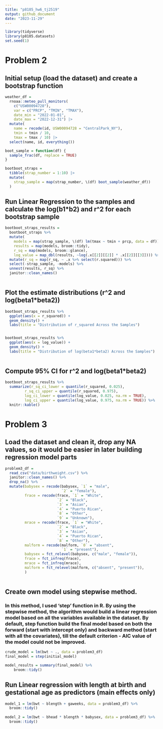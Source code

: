 ```yaml
---
title: "p8105_hw6_tj2519"
output: github_document
date: "2023-11-29"
---
```


```r
library(tidyverse)
library(p8105.datasets)
set.seed(1)
```

# Problem 2
## Initial setup (load the dataset) and create a bootstrap function
```r
weather_df = 
  rnoaa::meteo_pull_monitors(
    c("USW00094728"),
    var = c("PRCP", "TMIN", "TMAX"), 
    date_min = "2022-01-01",
    date_max = "2022-12-31") |>
  mutate(
    name = recode(id, USW00094728 = "CentralPark_NY"),
    tmin = tmin / 10,
    tmax = tmax / 10) |>
  select(name, id, everything())

boot_sample = function(df) {
  sample_frac(df, replace = TRUE)
}

bootboot_straps = 
  tibble(strap_number = 1:10) |> 
  mutate(
    strap_sample = map(strap_number, \(df) boot_sample(weather_df))
  )

```


## Run Linear Regression to the samples and calculate the log(b1*b2) and r^2 for each bootstrap sample
```r
bootboot_straps_results =
  bootboot_straps %>% 
  mutate(
    models = map(strap_sample, \(df) lm(tmax ~ tmin + prcp, data = df)),
    results = map(models, broom::tidy),
    r_sq = map(models, broom::glance),
    log_value = map_dbl(results, ~log(.x[[2]][[2]] * .x[[2]][[3]]))) %>% 
  mutate(r_sq = map(r_sq, ~ .x %>% select(r.squared))) %>% 
  select(-strap_sample, -models) %>% 
  unnest(results, r_sq) %>% 
  janitor::clean_names()
  
```

## Plot the estimate distributions (r^2 and log(beta1*beta2))
```r
bootboot_straps_results %>% 
  ggplot(aes(x = r_squared)) + 
  geom_density() +
  labs(title = "Distribution of r_squared Across the Samples")


bootboot_straps_results %>% 
  ggplot(aes(x = log_value)) + 
  geom_density() +
  labs(title = "Distribution of log(beta1*beta2) Across the Samples")
  
```

## Compute 95% CI for r^2 and log(beta1*beta2)
```r
bootboot_straps_results %>% 
  summarize(r_sq_ci_lower = quantile(r_squared, 0.025),
         r_sq_ci_upper = quantile(r_squared, 0.975),
         log_ci_lower = quantile(log_value, 0.025, na.rm = TRUE),
         log_ci_upper = quantile(log_value, 0.975, na.rm = TRUE)) %>% 
  knitr::kable()
```



# Problem 3
## Load the dataset and clean it, drop any NA values, so it would be easier in later building regression model parts
```r
problem3_df = 
  read_csv("data/birthweight.csv") %>% 
  janitor::clean_names() %>% 
  drop_na() %>% 
  mutate(babysex = recode(babysex, `1` = "male",
                          `2` = "female"),
         frace = recode(frace, `1` = "White", 
                        `2` = "Black",
                        `3` = "Asian",
                        `4` = "Puerto Rican",
                        `8` = "Other",
                        `9` = "Unknown"),
         mrace = recode(frace, `1` = "White", 
                        `2` = "Black",
                        `3` = "Asian",
                        `4` = "Puerto Rican",
                        `8` = "Other"),
         malform = recode(malform, `0` = "absent",
                          `1` = "present"),
         babysex = fct_relevel(babysex, c("male", "female")),
         frace = fct_infreq(frace),
         mrace = fct_infreq(mrace),
         malform = fct_relevel(malform, c("absent", "present")),
         ) 
  

```

## Create own model using stepwise method. 
### In this method, I used 'step' function in R. By using the stepwise method, the algorithm would build a linear regression model based on all the variables available in the dataset. By default, step function build the final model based on both the forward (start with intercept only) and backward method (start with all the covariates), till the default criterion - AIC value of the model could not be improved.
```r
crude_model = lm(bwt ~ ., data = problem3_df)
final_model = step(initial_model)

model_results = summary(final_model) %>% 
    broom::tidy()
```



## Run Linear regression with length at birth and gestational age as predictors (main effects only)
```r
model_1 = lm(bwt ~ blength + gaweeks, data = problem3_df) %>% 
  broom::tidy()
  
model_2 = lm(bwt ~ bhead * blength * babysex, data = problem3_df) %>% 
  broom::tidy()

```


